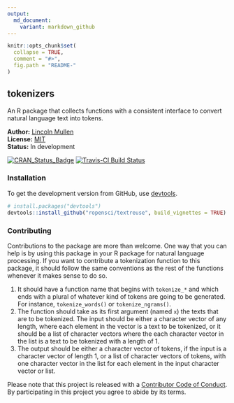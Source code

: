 ```yaml
---
output:
  md_document:
    variant: markdown_github
---
```


<!-- README.md is generated from README.Rmd. Please edit that file -->

```r
knitr::opts_chunk$set(
  collapse = TRUE,
  comment = "#>",
  fig.path = "README-"
)
```

## tokenizers

An R package that collects functions with a consistent interface to convert natural language text into tokens.

**Author:** [Lincoln Mullen](http://lincolnmullen.com)<br>
**License:** [MIT](http://opensource.org/licenses/MIT)<br>
**Status:** In development

[![CRAN_Status_Badge](http://www.r-pkg.org/badges/version/tokenizers)](http://cran.r-project.org/package=tokenizers)
[![Travis-CI Build Status](https://travis-ci.org/lmullen/tokenizers.svg?branch=master)](https://travis-ci.org/lmullen/tokenizers)

### Installation

To get the development version from GitHub, use  [devtools](https://github.com/hadley/devtools).

```r
# install.packages("devtools")
devtools::install_github("ropensci/textreuse", build_vignettes = TRUE)
```

### Contributing

Contributions to the package are more than welcome. One way that you can help is by using this package in your R package for natural language processing. If you want to contribute a tokenization function to this package, it should follow the same conventions as the rest of the functions whenever it makes sense to do so.

1. It should have a function name that begins with `tokenize_*` and which ends with a plural of whatever kind of tokens are going to be generated. For instance, `tokenize_words()` or `tokenize_ngrams()`.
2. The function should take as its first argument (named `x`) the texts that are to be tokenized. The input should be either a character vector of any length, where each element in the vector is a text to be tokenized, or it should be a list of character vectors where the each character vector in the list is a text to be tokenized with a length of 1.
3. The output should be either a character vector of tokens, if the input is a character vector of length 1, or a list of character vectors of tokens, with one character vector in the list for each element in the input character vector or list.

Please note that this project is released with a [Contributor Code of Conduct](CONDUCT.md). By participating in this project you agree to abide by its terms.